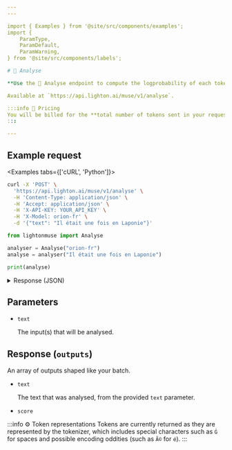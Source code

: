 ```yaml
---
---

import { Examples } from '@site/src/components/examples';
import {
    ParamType,
    ParamDefault,
    ParamWarning,
} from '@site/src/components/labels';

# 🧪 Analyse

**Use the 🧪 Analyse endpoint to compute the logprobability of each token in a string.**

Available at `https://api.lighton.ai/muse/v1/analyse`.

:::info 💸️ Pricing
You will be billed for the **total number of tokens sent in your request**.
:::

---
```


## Example request

<Examples tabs={['cURL', 'Python']}>

```bash
curl -X 'POST' \
  'https://api.lighton.ai/muse/v1/analyse' \
  -H 'Content-Type: application/json' \
  -H 'Accept: application/json' \
  -H 'X-API-KEY: YOUR_API_KEY' \
  -H 'X-Model: orion-fr' \
  -d '{"text": "Il était une fois en Laponie"}'
```

```python
from lightonmuse import Analyse

analyser = Analyse("orion-fr")
analyse = analyser("Il était une fois en Laponie")

print(analyse)
```

</Examples>

<details>
<summary>Response (JSON)</summary>

```json
{
    "request_id": "35a6ba91-ce83-40d7-991f-edca70396bdf",
    "outputs": [
        [
            {
                "execution_metadata": {
                    "cost": {
                        "tokens_used": 7,
                        "tokens_input": 7,
                        "tokens_generated": 0,
                        "cost_type": "orion-fr@default",
                        "batch_size": 1
                    },
                    "finish_reason": "length"
                },
                "text": "Il était une fois en Laponie",
                "score": {
                    "logprob": -18.885456800460815,
                    "normalized_logprob": -2.697922400065831,
                    "token_logprobs": [
                        { " était": -3.869140625 },
                        { " une": -5.09375 },
                        { " fois": -0.322021484375 },
                        { " en": -2.8984375 },
                        { " L": -6.60546875 },
                        { "apon": -0.0963134765625 },
                        { "ie": -0.0003249645233154297 }
                    ]
                }
            }
        ]
    ],
    "costs": {
        "orion-fr@default": {
            "total_tokens_used": 7,
            "total_tokens_input": 7,
            "total_tokens_generated": 0,
            "batch_size": 1
        }
    }
}
```

</details>

## Parameters

-   `text` <ParamType type="string/array[string]"/> <ParamWarning warning="⚠️ required" />

    The input(s) that will be analysed.

## Response (`outputs`)

An array of outputs shaped like your batch.

-   `text` <ParamType type="string" />

    The text that was analysed, from the provided `text` parameter.

-   `score` <ParamType type="float" />

    <!-- TODO -->

:::info ⚙️ Token representations
Tokens are currently returned as they are represented by the tokenizer, which includes special characters such as `Ġ`
for spaces and possible encoding oddities (such as `Ã©` for `é`).
:::

